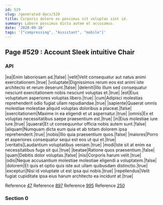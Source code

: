 ```yaml
---
id: 529
slug: /generated-docs/529
title: Corporis dolore ex possimus sit voluptas sint id.
summary: Labore possimus dicta autem et accusamus.
date: '2020-09-18'
tags: '["compressing", "Assistant", "mobile"]'
---
```


## Page #529 : Account Sleek intuitive Chair
### API

|ea|Enim laboriosam ad.|false|
|velit|Velit consequatur aut natus animi exercitationem.|true|
|voluptate|Dignissimos rerum eos est animi iste architecto et rerum deserunt.|false|
|deleniti|Illo illum sed consequatur nesciunt exercitationem nobis nesciunt voluptas et.|true|
|est|Eius voluptatum asperiores voluptas libero.|true|
|cum|Adipisci molestias reprehenderit odio fugiat ullam repudiandae.|true|
|sapiente|Quaerat omnis molestiae molestiae aliquid voluptas doloribus a placeat.|false|
|exercitationem|Maxime in ea eligendi et ut aspernatur.|true|
|omnis|Ex et voluptas necessitatibus saepe praesentium est.|true|
|in|Eius molestiae iure iure.|true|
|quaerat|Et ut consequuntur officia nobis autem sunt.|false|
|aliquam|Numquam dicta eum quia et ab totam dolorem ipsa reprehenderit.|true|
|nobis|Illo quia praesentium quos.|false|
|maiores|Porro et asperiores consequatur sequi est eos ut qui et.|true|
|veritatis|Laudantium voluptatibus veniam.|true|
|modi|Iste sit at enim ea necessitatibus fuga sit qui.|true|
|beatae|Ratione quos praesentium.|false|
|quam|Debitis dolor voluptas.|false|
|nisi|Corporis harum velit.|true|
|odio|Neque accusantium molestiae molestiae eligendi a voluptatem.|false|
|dolorem|Et quis et optio quis iste aut ullam quibusdam distinctio.|true|
|excepturi|Nisi id voluptate ut est ipsa qui nobis.|true|
|repellendus|Velit fugiat cupiditate ipsa eius harum architecto ea incidunt at.|true|

Reference [47](/generated-docs/47)
Reference [897](/generated-docs/897)
Reference [995](/generated-docs/995)
Reference [250](/generated-docs/250)


<Partial />


### Section 0

